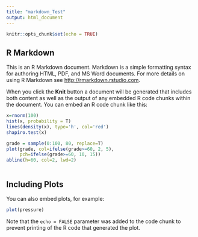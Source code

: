 ```yaml
---
title: "markdown_Test"
output: html_document
---
```


```r
knitr::opts_chunk$set(echo = TRUE)
```

## R Markdown

This is an R Markdown document. Markdown is a simple formatting syntax for authoring HTML, PDF, and MS Word documents. For more details on using R Markdown see <http://rmarkdown.rstudio.com>.

When you click the **Knit** button a document will be generated that includes both content as well as the output of any embedded R code chunks within the document. You can embed an R code chunk like this:

```r
x=rnorm(100)
hist(x, probability = T)
lines(density(x), type='h', col='red')
shapiro.test(x)
```
```r
grade = sample(0:100, 80, replace=T)
plot(grade, col=ifelse(grade>=60, 2, 5), 
     pch=ifelse(grade>=60, 10, 15))
abline(h=60, col=2, lwd=2)
```


```r
```

## Including Plots

You can also embed plots, for example:

```r
plot(pressure)
```

Note that the `echo = FALSE` parameter was added to the code chunk to prevent printing of the R code that generated the plot.
